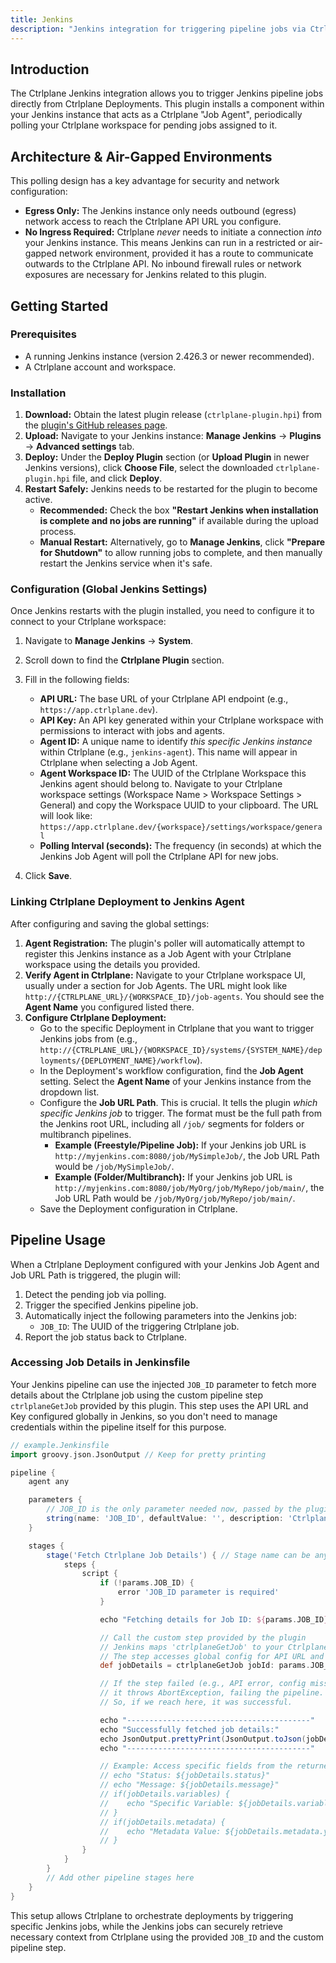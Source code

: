 ```yaml
---
title: Jenkins
description: "Jenkins integration for triggering pipeline jobs via Ctrlplane"
---
```


## Introduction

The Ctrlplane Jenkins integration allows you to trigger Jenkins pipeline jobs 
directly from Ctrlplane Deployments. This plugin installs a component within your 
Jenkins instance that acts as a Ctrlplane "Job Agent", periodically polling your 
Ctrlplane workspace for pending jobs assigned to it.

## Architecture & Air-Gapped Environments

This polling design has a key advantage for security and network configuration:

*   **Egress Only:** The Jenkins instance only needs outbound (egress) network
    access to reach the Ctrlplane API URL you configure.
*   **No Ingress Required:** Ctrlplane *never* needs to initiate a connection
    *into* your Jenkins instance. This means Jenkins can run in a restricted or
    air-gapped network environment, provided it has a route to communicate
    outwards to the Ctrlplane API. No inbound firewall rules or network
    exposures are necessary for Jenkins related to this plugin.

## Getting Started

### Prerequisites

*   A running Jenkins instance (version 2.426.3 or newer recommended).
*   A Ctrlplane account and workspace.

### Installation

1.  **Download:** Obtain the latest plugin release (`ctrlplane-plugin.hpi`) from 
    the [plugin's GitHub releases page](https://github.com/ctrlplanedev/jenkins-plugin/releases).
2.  **Upload:** Navigate to your Jenkins instance: **Manage Jenkins** -> 
    **Plugins** -> **Advanced settings** tab.
3.  **Deploy:** Under the **Deploy Plugin** section (or **Upload Plugin** in 
    newer Jenkins versions), click **Choose File**, select the downloaded 
    `ctrlplane-plugin.hpi` file, and click **Deploy**.
4.  **Restart Safely:** Jenkins needs to be restarted for the plugin to become 
    active.
    *   **Recommended:** Check the box **"Restart Jenkins when installation is 
        complete and no jobs are running"** if available during the upload 
        process.
    *   **Manual Restart:** Alternatively, go to **Manage Jenkins**, click 
        **"Prepare for Shutdown"** to allow running jobs to complete, and then 
        manually restart the Jenkins service when it's safe.

### Configuration (Global Jenkins Settings)

Once Jenkins restarts with the plugin installed, you need to configure it to 
connect to your Ctrlplane workspace:

1.  Navigate to **Manage Jenkins** -> **System**.
2.  Scroll down to find the **Ctrlplane Plugin** section.
3.  Fill in the following fields:
    *   **API URL:** The base URL of your Ctrlplane API endpoint 
        (e.g., `https://app.ctrlplane.dev`).
    *   **API Key:** An API key generated within your Ctrlplane 
        workspace with permissions to interact with jobs and agents.
    *   **Agent ID:** A unique name to identify *this specific Jenkins 
        instance* within Ctrlplane (e.g., `jenkins-agent`). This 
        name will appear in Ctrlplane when selecting a Job Agent.
    *   **Agent Workspace ID:** The UUID of the Ctrlplane Workspace this Jenkins 
        agent should belong to. Navigate to your Ctrlplane workspace settings 
        (Workspace Name > Workspace Settings > General) and copy the Workspace UUID to your clipboard.
        The URL will look like: `https://app.ctrlplane.dev/{workspace}/settings/workspace/general`
    *   **Polling Interval (seconds):** The frequency (in seconds) at which the 
        Jenkins Job Agent will poll the Ctrlplane API for new jobs.

4.  Click **Save**.

### Linking Ctrlplane Deployment to Jenkins Agent

After configuring and saving the global settings:

1.  **Agent Registration:** The plugin's poller will automatically attempt to 
    register this Jenkins instance as a Job Agent with your Ctrlplane workspace 
    using the details you provided.
2.  **Verify Agent in Ctrlplane:** Navigate to your Ctrlplane workspace UI, 
    usually under a section for Job Agents. The URL might look like 
    `http://{CTRLPLANE_URL}/{WORKSPACE_ID}/job-agents`. You should see the 
    **Agent Name** you configured listed there.
3.  **Configure Ctrlplane Deployment:**
    *   Go to the specific Deployment in Ctrlplane that you want to trigger 
        Jenkins jobs from (e.g., 
        `http://{CTRLPLANE_URL}/{WORKSPACE_ID}/systems/{SYSTEM_NAME}/deployments/{DEPLOYMENT_NAME}/workflow`).
    *   In the Deployment's workflow configuration, find the **Job Agent** 
        setting. Select the **Agent Name** of your Jenkins instance from the 
        dropdown list.
    *   Configure the **Job URL Path**. This is crucial. It tells the plugin 
        *which specific Jenkins job* to trigger. The format must be the full 
        path from the Jenkins root URL, including all `/job/` segments for 
        folders or multibranch pipelines.
        *   **Example (Freestyle/Pipeline Job):** If your Jenkins job URL is 
            `http://myjenkins.com:8080/job/MySimpleJob/`, the Job URL Path would 
            be `/job/MySimpleJob/`.
        *   **Example (Folder/Multibranch):** If your Jenkins job URL is 
            `http://myjenkins.com:8080/job/MyOrg/job/MyRepo/job/main/`, the Job 
            URL Path would be `/job/MyOrg/job/MyRepo/job/main/`.
    *   Save the Deployment configuration in Ctrlplane.

## Pipeline Usage

When a Ctrlplane Deployment configured with your Jenkins Job Agent and Job URL 
Path is triggered, the plugin will:

1.  Detect the pending job via polling.
2.  Trigger the specified Jenkins pipeline job.
3.  Automatically inject the following parameters into the Jenkins job:
    *   `JOB_ID`: The UUID of the triggering Ctrlplane job.
4.  Report the job status back to Ctrlplane.

### Accessing Job Details in Jenkinsfile

Your Jenkins pipeline can use the injected `JOB_ID` parameter to fetch more 
details about the Ctrlplane job using the custom pipeline step `ctrlplaneGetJob` 
provided by this plugin. This step uses the API URL and Key configured globally 
in Jenkins, so you don't need to manage credentials within the pipeline itself 
for this purpose.

```groovy
// example.Jenkinsfile
import groovy.json.JsonOutput // Keep for pretty printing

pipeline {
    agent any

    parameters {
        // JOB_ID is the only parameter needed now, passed by the plugin trigger
        string(name: 'JOB_ID', defaultValue: '', description: 'Ctrlplane Job ID passed by the plugin')
    }

    stages {
        stage('Fetch Ctrlplane Job Details') { // Stage name can be anything
            steps {
                script {
                    if (!params.JOB_ID) {
                        error 'JOB_ID parameter is required'
                    }

                    echo "Fetching details for Job ID: ${params.JOB_ID}"

                    // Call the custom step provided by the plugin
                    // Jenkins maps 'ctrlplaneGetJob' to your CtrlplaneGetJobStep class
                    // The step accesses global config for API URL and Key internally
                    def jobDetails = ctrlplaneGetJob jobId: params.JOB_ID

                    // If the step failed (e.g., API error, config missing),
                    // it throws AbortException, failing the pipeline.
                    // So, if we reach here, it was successful.

                    echo "-----------------------------------------"
                    echo "Successfully fetched job details:"
                    echo JsonOutput.prettyPrint(JsonOutput.toJson(jobDetails))
                    echo "-----------------------------------------"

                    // Example: Access specific fields from the returned map
                    // echo "Status: ${jobDetails.status}"
                    // echo "Message: ${jobDetails.message}"
                    // if(jobDetails.variables) {
                    //    echo "Specific Variable: ${jobDetails.variables.your_variable_name}" // Replace with actual variable key
                    // }
                    // if(jobDetails.metadata) {
                    //    echo "Metadata Value: ${jobDetails.metadata.your_metadata_key}" // Replace with actual metadata key
                    // }
                }
            }
        }
        // Add other pipeline stages here
    }
}
```

This setup allows Ctrlplane to orchestrate deployments by triggering specific 
Jenkins jobs, while the Jenkins jobs can securely retrieve necessary context 
from Ctrlplane using the provided `JOB_ID` and the custom pipeline step.